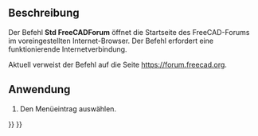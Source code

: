 <languages/>

{{Docnav/de
|[[Std_FreeCADUserHub/de|Benutzerdokumentation]]
|[[Std_ReportBug/de|FehlerMelden]]
|[[Std_Help_Menu/de|Std Menü Hilfe]]
|IconL=Std_FreeCADUserHub.svg
|IconR=Std_ReportBug.svg
|IconC=Freecad.svg
}} 

{{GuiCommand/de
|Name=Std FreeCADForum
|Name/de=Std FreeCADForum
|MenuLocation=Hilfe → FreeCAD-Forum
|Workbenches=Alle
}}

<span id="Description"></span>
==Beschreibung==

Der Befehl '''Std FreeCADForum''' öffnet die Startseite des FreeCAD-Forums im voreingestellten Internet-Browser. Der Befehl erfordert eine funktionierende Internetverbindung.

Aktuell verweist der Befehl auf die Seite [https://forum.freecad.org https://forum.freecad.org].

<span id="Usage"></span>
==Anwendung==

# Den Menüeintrag {{MenuCommand|Hilfe → [[Image:Std_FreeCADForum.svg|16px]] FreeCAD-Forum}} auswählen.


{{Docnav/de
|[[Std_FreeCADUserHub/de|Benutzerdokumentation]]
|[[Std_ReportBug/de|FehlerMelden]]
|[[Std_Help_Menu/de|Std Menü Hilfe]]
|IconL=Std_FreeCADUserHub.svg
|IconR=Std_ReportBug.svg
|IconC=Freecad.svg
}} 

{{Std_Base_navi{{#translation:}}}}
{{Userdocnavi{{#translation:}}}}
